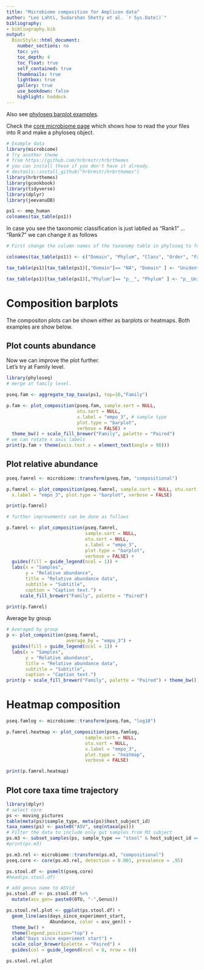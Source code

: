```yaml
---
title: "Microbiome composition for Amplicon data"
author: "Leo Lahti, Sudarshan Shetty et al. `r Sys.Date()`"
bibliography: 
- bibliography.bib
output:
  BiocStyle::html_document:
    number_sections: no
    toc: yes
    toc_depth: 4
    toc_float: true
    self_contained: true
    thumbnails: true
    lightbox: true
    gallery: true
    use_bookdown: false
    highlight: haddock    
---
```

  <!--
  %\VignetteEngine{knitr::rmarkdown}
  %\VignetteIndexEntry{microbiome tutorial - composition}
  %\usepackage[utf8]{inputenc}
  %\VignetteEncoding{UTF-8}  
-->
  
  
  
Also see [phyloseq barplot examples](http://joey711.github.io/phyloseq/plot_bar-examples.html).
  
Check the [core microbiome page](http://microbiome.github.io/microbiome/CoremicrobiotaAmplicon.html) which shows how to read the your files into R and make a phyloseq object.  

```r
# Example data
library(microbiome)
# Try another theme
# from https://github.com/hrbrmstr/hrbrthemes
# you can install these if you don't have it already.
# devtools::install_github("hrbrmstr/hrbrthemes")
library(hrbrthemes)
library(gcookbook)
library(tidyverse)
library(dplyr)
library(jeevanuDB)

ps1 <- emp_human
colnames(tax_table(ps1))
```

In case you see the taxonomic classification is just lablled as "Rank1" ... "Rank7" we can change it as follows  

```r
# First change the column names of the taxonomy table in phyloseq to following:

colnames(tax_table(ps1)) <- c("Domain", "Phylum", "Class", "Order", "Family", "Genus", "Species" )

tax_table(ps1)[tax_table(ps1)[,"Domain"]== "NA", "Domain" ] <- "Unidentified_Domain"

tax_table(ps1)[tax_table(ps1)[,"Phylum"]== "p__", "Phylum" ] <- "p__Unidentified_Phylum"

```

# Composition barplots

The compositon plots can be shown either as barplots or heatmaps. Both examples are show below.  

## Plot counts abundance  

Now we can improve the plot further.  
Let's try at Family level. 

```r
library(phyloseq)
# merge at family level.

pseq.fam <- aggregate_top_taxa(ps1, top=10,"Family")

p.fam <- plot_composition(pseq.fam, sample.sort = NULL, 
                          otu.sort = NULL,
                          x.label = "empo_3", # sample type
                          plot.type = "barplot", 
                          verbose = FALSE) + 
  theme_bw() + scale_fill_brewer("Family", palette = "Paired")
# we can rotate x axis labels 
print(p.fam + theme(axis.text.x = element_text(angle = 90)))

```

## Plot relative abundance

```r

pseq.famrel <- microbiome::transform(pseq.fam, "compositional")

p.famrel <- plot_composition(pseq.famrel, sample.sort = NULL, otu.sort = NULL,
  x.label = "empo_3", plot.type = "barplot", verbose = FALSE)

print(p.famrel)

# further improvements can be done as follows  

p.famrel <- plot_composition(pseq.famrel, 
                             sample.sort = NULL, 
                             otu.sort = NULL, 
                             x.label = "empo_3", 
                             plot.type = "barplot", 
                             verbose = FALSE) + 
  guides(fill = guide_legend(ncol = 1)) + 
  labs(x = "Samples", 
       y = "Relative abundance",
       title = "Relative abundance data", 
       subtitle = "Subtitle",
       caption = "Caption text.") + 
     scale_fill_brewer("Family", palette = "Paired")

print(p.famrel)
```

Average by group

```r
# Averaged by group
p <- plot_composition(pseq.famrel,
                      average_by = "empo_3") + 
  guides(fill = guide_legend(ncol = 1)) + 
  labs(x = "Samples", 
       y = "Relative abundance",
       title = "Relative abundance data", 
       subtitle = "Subtitle",
       caption = "Caption text.") 
print(p + scale_fill_brewer("Family", palette = "Paired") + theme_bw())

```

# Heatmap composition  

```r

pseq.famlog <- microbiome::transform(pseq.fam, "log10")

p.famrel.heatmap <- plot_composition(pseq.famlog, 
                             sample.sort = NULL, 
                             otu.sort = NULL, 
                             x.label = "empo_3", 
                             plot.type = "heatmap", 
                             verbose = FALSE)

print(p.famrel.heatmap)
```

## Plot core taxa time trajectory
```r
library(dplyr)
# select core
ps <- moving_pictures
table(meta(ps)$sample_type, meta(ps)$host_subject_id)
taxa_names(ps) <- paste0("ASV", seq(ntaxa(ps)))
# Filter the data to include only gut samples from M3 subject
ps.m3 <- subset_samples(ps, sample_type == "stool" & host_subject_id == "M3") 
#print(ps.m3)

ps.m3.rel <- microbiome::transform(ps.m3, "compositional")
pseq.core <- core(ps.m3.rel, detection = 0.001, prevalence = .95)

ps.stool.df <- psmelt(pseq.core)
#head(ps.stool.df)

# add genus name to ASVid
ps.stool.df <- ps.stool.df %>% 
  mutate(asv_gen= paste0(OTU, "-",Genus))

ps.stool.rel.plot <- ggplot(ps.stool.df) + 
  geom_line(aes(days_since_experiment_start, 
                Abundance, color = asv_gen)) +
  theme_bw() + 
  theme(legend.position="top") + 
  xlab("Days since experiment start") + 
  scale_color_brewer(palette = "Paired") +
  guides(col = guide_legend(ncol = 6, nrow = 6))

ps.stool.rel.plot
```


